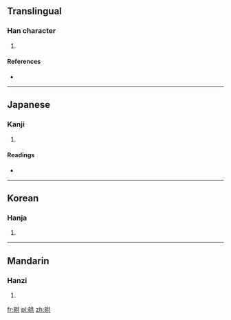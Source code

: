 ==Translingual==

===Han character===
{{Han char|rn=72|rad=日|as=06|sn=10|four=|canj=日廿金 (ATC), X日廿金 (XATC)}}

# {{defn|Han|sort=日06}}

====References====
* {{Han ref|kx=0495.140|dkj=13913|dj=0860.190|hdz=21506.020|uh=664E|ud=26190}}

----

==Japanese==

===Kanji===
{{ja-kanji|grade=|rs=日06}}

# {{defn|lang=ja|sort=日06}}

====Readings====
* {{ja-readings|on=[[こう]] (kō), [[く]] (ku)|kun=[[あけかかる]] (akekakaru)}}

----

==Korean==

===Hanja===
{{ko-hanja|hangeul=홍|eumhun=|rv=hong|mr=hong|y=hong}}

# {{defn|lang=ko|sort=日06}}

----

==Mandarin==

===Hanzi===
{{cmn-hanzi|pin=[[hǒng]] ([[hong3]])|wg=hung<sup>3</sup>}}

# {{defn|lang=cmn|sort=日06}}

[[fr:晎]]
[[pl:晎]]
[[zh:晎]]